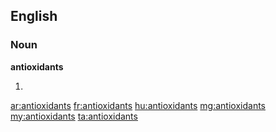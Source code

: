 ==English==

===Noun===
'''antioxidants'''

# {{plural of|[[antioxidant]]}}

[[ar:antioxidants]]
[[fr:antioxidants]]
[[hu:antioxidants]]
[[mg:antioxidants]]
[[my:antioxidants]]
[[ta:antioxidants]]
